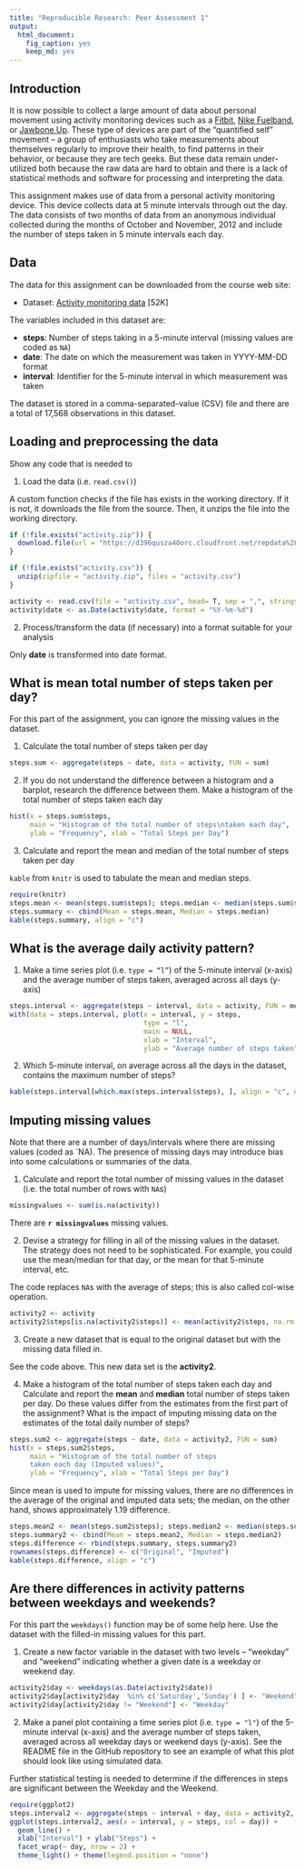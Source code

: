 ```yaml
---
title: "Reproducible Research: Peer Assessment 1"
output: 
  html_document:
    fig_caption: yes
    keep_md: yes
---
```


## Introduction

It is now possible to collect a large amount of data about personal movement using activity monitoring devices such as a [Fitbit](http://www.fitbit.com), [Nike Fuelband](http://www.nike.com/us/en_us/c/nikeplus-fuelband), or [Jawbone Up](https://jawbone.com/up). These type of devices are part of the "quantified self" movement -- a group of enthusiasts who take measurements about themselves regularly to improve their health, to find patterns in their behavior, or because they are tech geeks. But these data remain under-utilized both because the raw data are hard to obtain and there is a lack of statistical methods and software for processing and interpreting the data.

This assignment makes use of data from a personal activity monitoring device. This device collects data at 5 minute intervals through out the day. The data consists of two months of data from an anonymous individual collected during the months of October and November, 2012 and include the number of steps taken in 5 minute intervals each day.

## Data

The data for this assignment can be downloaded from the course web site:

* Dataset: [Activity monitoring data](https://d396qusza40orc.cloudfront.net/repdata%2Fdata%2Factivity.zip) [52K]

The variables included in this dataset are:

* **steps**: Number of steps taking in a 5-minute interval (missing values are coded as `NA`)
* **date**: The date on which the measurement was taken in YYYY-MM-DD format
* **interval**: Identifier for the 5-minute interval in which measurement was taken

The dataset is stored in a comma-separated-value (CSV) file and there are a total of 17,568 observations in this dataset.

## Loading and preprocessing the data

Show any code that is needed to

1. Load the data (i.e. `read.csv()`)

A custom function checks if the file has exists in the working directory. If it is not, it downloads the file from the source. Then, it unzips the file into the working directory.

```r
if (!file.exists("activity.zip")) {
  download.file(url = "https://d396qusza40orc.cloudfront.net/repdata%2Fdata%2Factivity.zip", destfile = "activity.zip")
}

if (!file.exists("activity.csv")) {
  unzip(zipfile = "activity.zip", files = "activity.csv")
}

activity <- read.csv(file = "activity.csv", head= T, sep = ",", stringsAsFactors = F)
activity$date <- as.Date(activity$date, format = "%Y-%m-%d")
```

2. Process/transform the data (if necessary) into a format suitable for your analysis

Only **date** is transformed into date format.

## What is mean total number of steps taken per day?

For this part of the assignment, you can ignore the missing values in the dataset.

1. Calculate the total number of steps taken per day

```r
steps.sum <- aggregate(steps ~ date, data = activity, FUN = sum)
```

2. If you do not understand the difference between a histogram and a barplot, research the difference between them. Make a histogram of the total number of steps taken each day

```r
hist(x = steps.sum$steps, 
     main = "Histogram of the total number of steps\ntaken each day", 
     ylab = "Frequency", xlab = "Total Steps per Day")
```

3. Calculate and report the mean and median of the total number of steps taken per day

`kable` from `knitr` is used to tabulate the mean and median steps.

```r
require(knitr)
steps.mean <- mean(steps.sum$steps); steps.median <- median(steps.sum$steps)
steps.summary <- cbind(Mean = steps.mean, Median = steps.median)
kable(steps.summary, align = "c")
```

## What is the average daily activity pattern?

1. Make a time series plot (i.e. `type = “l”`) of the 5-minute interval (x-axis) and the average number of steps taken, averaged across all days (y-axis)

```r
steps.interval <- aggregate(steps ~ interval, data = activity, FUN = mean)
with(data = steps.interval, plot(x = interval, y = steps, 
                                 type = "l", 
                                 main = NULL,
                                 xlab = "Interval",
                                 ylab = "Average number of steps taken"))
```

2. Which 5-minute interval, on average across all the days in the dataset, contains the maximum number of steps?

```r
kable(steps.interval[which.max(steps.interval$steps), ], align = "c", digits = 2)
```

## Imputing missing values

Note that there are a number of days/intervals where there are missing values (coded as `NA). The presence of missing days may introduce bias into some calculations or summaries of the data.

1. Calculate and report the total number of missing values in the dataset (i.e. the total number of rows with `NA`s)

```r
missingvalues <- sum(is.na(activity))
```

There are **`r missingvalues`** missing values.

2. Devise a strategy for filling in all of the missing values in the dataset. The strategy does not need to be sophisticated. For example, you could use the mean/median for that day, or the mean for that 5-minute interval, etc.

The code replaces `NA`s with the average of steps; this is also called col-wise operation.

```r
activity2 <- activity
activity2$steps[is.na(activity2$steps)] <- mean(activity2$steps, na.rm = T)

```

3. Create a new dataset that is equal to the original dataset but with the missing data filled in.

See the code above. This new data set is the **activity2**.

4. Make a histogram of the total number of steps taken each day and Calculate and report the **mean** and **median** total number of steps taken per day. Do these values differ from the estimates from the first part of the assignment? What is the impact of imputing missing data on the estimates of the total daily number of steps?

```r
steps.sum2 <- aggregate(steps ~ date, data = activity2, FUN = sum)
hist(x = steps.sum2$steps, 
     main = "Histogram of the total number of steps
     taken each day (Imputed values)",
     ylab = "Frequency", xlab = "Total Steps per Day")
```

Since mean is used to impute for missing values, there are no differences in the average of the original and imputed data sets; the median, on the other hand, shows approximately 1.19 difference.

```r
steps.mean2 <- mean(steps.sum2$steps); steps.median2 <- median(steps.sum2$steps)
steps.summary2 <- cbind(Mean = steps.mean2, Median = steps.median2)
steps.difference <- rbind(steps.summary, steps.summary2)
rownames(steps.difference) <- c("Original", "Imputed")
kable(steps.difference, align = "c")
```

## Are there differences in activity patterns between weekdays and weekends?

For this part the `weekdays()` function may be of some help here. Use the dataset with the filled-in missing values for this part.

1. Create a new factor variable in the dataset with two levels – “weekday” and “weekend” indicating whether a given date is a weekday or weekend day.

```r
activity2$day <- weekdays(as.Date(activity2$date))
activity2$day[activity2$day  %in% c('Saturday','Sunday') ] <- "Weekend"
activity2$day[activity2$day != "Weekend"] <- "Weekday"
```

2. Make a panel plot containing a time series plot (i.e. `type = "l"`) of the 5-minute interval (x-axis) and the average number of steps taken, averaged across all weekday days or weekend days (y-axis). See the README file in the GitHub repository to see an example of what this plot should look like using simulated data.

Further statistical testing is needed to determine if the differences in steps are significant between the Weekday and the Weekend.

```r
require(ggplot2)
steps.interval2 <- aggregate(steps ~ interval + day, data = activity2, FUN = mean)
ggplot(steps.interval2, aes(x = interval, y = steps, col = day)) + 
  geom_line() +
  xlab("Interval") + ylab("Steps") +
  facet_wrap(~ day, nrow = 2) + 
  theme_light() + theme(legend.position = "none")
```

